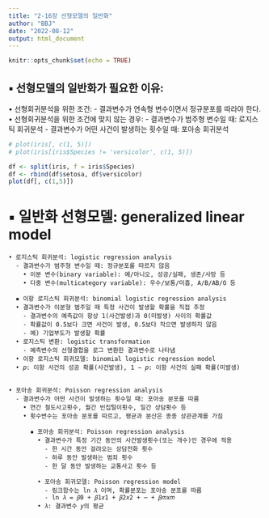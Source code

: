 ```yaml
---
title: "2-16장 선형모델의 일반화"
author: "BBJ"
date: "2022-08-12"
output: html_document
---
```


```r
knitr::opts_chunk$set(echo = TRUE)
```

## ▪ 선형모델의 일반화가 필요한 이유:
  • 선형회귀분석을 위한 조건:
    - 결과변수가 연속형 변수이면서 정규분포를 따라야 한다.
  • 선형회귀분석을 위한 조건에 맞지 않는 경우:
    - 결과변수가 범주형 변수일 때: 로지스틱 회귀분석
    - 결과변수가 어떤 사건이 발생하는 횟수일 때: 포아송 회귀분석
```r
# plot(iris[, c(1, 5)])
# plot(iris[iris$Species != 'versicolor', c(1, 5)])

df <- split(iris, f = iris$Species)
df <- rbind(df$setosa, df$versicolor)
plot(df[, c(1,5)])
```
# ▪ 일반화 선형모델: generalized linear model
    • 로지스틱 회귀분석: logistic regression analysis
      - 결과변수가 범주형 변수일 때: 정규분포를 따르지 않음
        • 이분 변수(binary variable): 예/아니오, 성공/실패, 생존/사망 등
        • 다중 변수(multicategory variable): 우수/보통/미흡, A/B/AB/O 등
      
      ▪ 이항 로지스틱 회귀분석: binomial logistic regression analysis
      • 결과변수가 이분형 범주일 때 특정 사건이 발생할 확률을 직접 추정
        - 결과변수의 예측값이 항상 1(사건발생)과 0(미발생) 사이의 확률값
        - 확률값이 0.5보다 크면 사건이 발생, 0.5보다 작으면 발생하지 않음
        - 예) 기업부도가 발생할 확률
      • 로지스틱 변환: logistic transformation
        - 예측변수의 선형결합을 로그 변환한 결과변수로 나타냄
      • 이항 로지스틱 회귀모델: binomial logistic regression model
      • 𝑝: 이항 사건의 성공 확률(사건발생), 1 − 𝑝: 이항 사건의 실패 확률(미발생)
 
        
    • 포아송 회귀분석: Poisson regression analysis
      - 결과변수가 어떤 사건이 발생하는 횟수일 때: 포아송 분포를 따름
        • 연간 철도사고횟수, 월간 빈집털이횟수, 일간 상담횟수 등
        • 횟수변수는 포아송 분포를 따르고, 평균과 분산은 종종 상관관계를 가짐
          
          ▪ 포아송 회귀분석: Poisson regression analysis
            • 결과변수가 특정 기간 동안의 사건발생횟수(또는 개수)인 경우에 적용
              - 한 시간 동안 걸려오는 상담전화 횟수
              - 하루 동안 발생하는 범죄 횟수
              - 한 달 동안 발생하는 교통사고 횟수 등
              
            • 포아송 회귀모델: Poisson regression model
              - 링크함수는 ln 𝜆 이며, 확률분포는 포아송 분포를 따름
              - ln 𝜆 = 𝛽0 + 𝛽1𝑥1 + 𝛽2𝑥2 + ⋯ + 𝛽𝑚𝑥𝑚
            • 𝜆: 결과변수 𝑦의 평균
```r

```






















